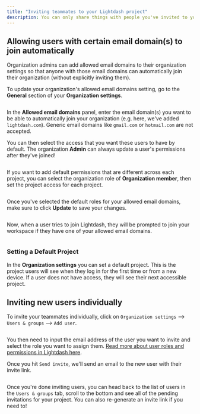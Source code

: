 ```yaml
---
title: "Inviting teammates to your Lightdash project"
description: You can only share things with people you've invited to your Lightdash project. Users with **Admin** access to your project can invite users.
---
```



## Allowing users with certain email domain(s) to join automatically[](#allowing-users-with-certain-email-domains-to-join-automatically "Direct link to Allowing users with certain email domain(s) to join automatically")

Organization admins can add allowed email domains to their organization settings so that anyone with those email domains can automatically join their organization (without explicitly inviting them).

To update your organization's allowed email domains setting, go to the **General** section of your **Organization settings**.

<Frame>
  <img src="/images/get-started/setup-lightdash/access-allowed-email-domains-9f12ec91b972d74a802b5c68949c881d.jpg" alt=""/>
</Frame>

In the **Allowed email domains** panel, enter the email domain(s) you want to be able to automatically join your organization (e.g. here, we've added `lightdash.com`). Generic email domains like `gmail.com` or `hotmail.com` are not accepted.

You can then select the access that you want these users to have by default. The organization **Admin** can always update a user's permissions after they've joined!

<Frame>
  <img src="/images/get-started/setup-lightdash/add-allowed-email-domains-97161e69ae2d054a0c32ce59020046fb.png" alt=""/>
</Frame>


If you want to add default permissions that are different across each project, you can select the organization role of **Organization member**, then set the project access for each project.

<Frame>
  <img src="/images/get-started/setup-lightdash/project-access-d9f901afa8a3a1b317399f36aba89804.png" alt=""/>
</Frame>


Once you've selected the default roles for your allowed email domains, make sure to click **Update** to save your changes.
<Frame>
  <img src="/images/get-started/setup-lightdash/update-allowed-email-domain-projects-898f477fe45ca5f4b9a11beb1ddda132.png" alt=""/>
</Frame>


Now, when a user tries to join Lightdash, they will be prompted to join your workspace if they have one of your allowed email domains.
<Frame>
  <img src="/images/get-started/setup-lightdash/join-workspace-prompt-be07b9b8686986d33344b2eeec57e2f8.png" alt=""/>
</Frame>


### Setting a Default Project[](#setting-a-default-project "Direct link to Setting a Default Project")

In the **Organization settings** you can set a default project. This is the project users will see when they log in for the first time or from a new device. If a user does not have access, they will see their next accessible project.

## Inviting new users individually[](#inviting-new-users-individually "Direct link to Inviting new users individually")

To invite your teammates individually, click on `Organization settings` \--> `Users & groups` \--> `Add user`.

<Frame>
  <img src="/images/get-started/setup-lightdash/invite_user_action-f5983426b216feaa150dcff252bee935.png" alt=""/>
</Frame>


You then need to input the email address of the user you want to invite and select the role you want to assign them. [Read more about user roles and permissions in Lightdash here](/references/roles).

Once you hit `Send invite`, we'll send an email to the new user with their invite link.

<Frame>
  <img src="/images/get-started/setup-lightdash/add-user-email-1b2b0c28d51599af2ca5ec59e22d4cef.png" alt=""/>
</Frame>


Once you're done inviting users, you can head back to the list of users in the `Users & groups` tab, scroll to the bottom and see all of the pending invitations for your project. You can also re-generate an invite link if you need to!

<Frame>
  <img src="/images/get-started/setup-lightdash/pending-invites-b444dda09ecede27580abe850f5f5183.png" alt=""/>
</Frame>

